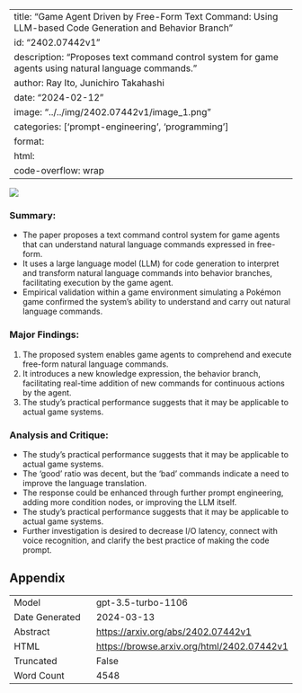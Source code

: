 
---
title: "Game Agent Driven by Free-Form Text Command: Using LLM-based Code Generation and Behavior Branch"
id: "2402.07442v1"
description: "Proposes text command control system for game agents using natural language commands."
author: Ray Ito, Junichiro Takahashi
date: "2024-02-12"
image: "../../img/2402.07442v1/image_1.png"
categories: ['prompt-engineering', 'programming']
format:
  html:
    code-overflow: wrap
---

![](../../img/2402.07442v1/image_1.png)

### **Summary:**
- The paper proposes a text command control system for game agents that can understand natural language commands expressed in free-form. 
- It uses a large language model (LLM) for code generation to interpret and transform natural language commands into behavior branches, facilitating execution by the game agent. 
- Empirical validation within a game environment simulating a Pokémon game confirmed the system's ability to understand and carry out natural language commands.

### Major Findings:
1. The proposed system enables game agents to comprehend and execute free-form natural language commands.
2. It introduces a new knowledge expression, the behavior branch, facilitating real-time addition of new commands for continuous actions by the agent.
3. The study's practical performance suggests that it may be applicable to actual game systems.

### Analysis and Critique:
- The study's practical performance suggests that it may be applicable to actual game systems.
- The 'good' ratio was decent, but the 'bad' commands indicate a need to improve the language translation.
- The response could be enhanced through further prompt engineering, adding more condition nodes, or improving the LLM itself.
- The study's practical performance suggests that it may be applicable to actual game systems.
- Further investigation is desired to decrease I/O latency, connect with voice recognition, and clarify the best practice of making the code prompt.

## Appendix

|          |          |
|----------|----------|
| Model     | gpt-3.5-turbo-1106       |
| Date Generated     | 2024-03-13       |
| Abstract | [https://arxiv.org/abs/2402.07442v1](https://arxiv.org/abs/2402.07442v1)        |
| HTML     | [https://browse.arxiv.org/html/2402.07442v1](https://browse.arxiv.org/html/2402.07442v1)       |
| Truncated       | False       |
| Word Count       | 4548       |